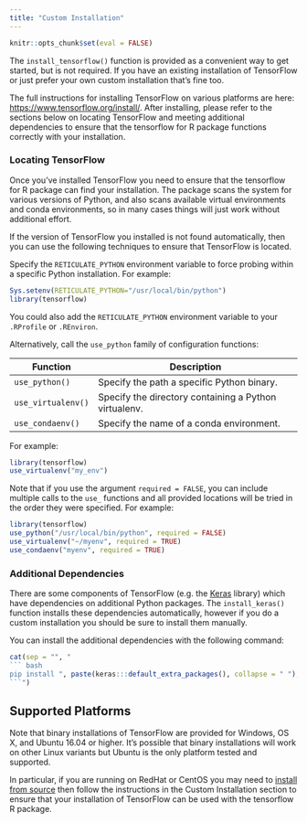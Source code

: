 ```yaml
---
title: "Custom Installation"
---
```


```r
knitr::opts_chunk$set(eval = FALSE)
```

The `install_tensorflow()` function is provided as a convenient way to
get started, but is not required. If you have an existing installation
of TensorFlow or just prefer your own custom installation that's fine
too.

The full instructions for installing TensorFlow on various platforms are
here: <https://www.tensorflow.org/install/>. After installing, please
refer to the sections below on locating TensorFlow and meeting
additional dependencies to ensure that the tensorflow for R package
functions correctly with your installation.

### Locating TensorFlow

Once you've installed TensorFlow you need to ensure that the tensorflow
for R package can find your installation. The package scans the system
for various versions of Python, and also scans available virtual
environments and conda environments, so in many cases things will just
work without additional effort.

If the version of TensorFlow you installed is not found automatically,
then you can use the following techniques to ensure that TensorFlow is
located.

Specify the `RETICULATE_PYTHON` environment variable to force probing
within a specific Python installation. For example:

```r
Sys.setenv(RETICULATE_PYTHON="/usr/local/bin/python")
library(tensorflow)
```

You could also add the `RETICULATE_PYTHON` environment variable to your
`.RProfile` or `.REnviron`.

Alternatively, call the `use_python` family of configuration functions:

| Function           | Description                                           |
|-----------------|-------------------------------------------------------|
| `use_python()`     | Specify the path a specific Python binary.            |
| `use_virtualenv()` | Specify the directory containing a Python virtualenv. |
| `use_condaenv()`   | Specify the name of a conda environment.              |

For example:

```r
library(tensorflow)
use_virtualenv("my_env")
```



Note that if you use the argument `required = FALSE`, you can include multiple calls to the `use_` functions and all
provided locations will be tried in the order they were specified. For example:
```r
library(tensorflow)
use_python("/usr/local/bin/python", required = FALSE)
use_virtualenv("~/myenv", required = TRUE)
use_condaenv("myenv", required = TRUE)
```




### Additional Dependencies

There are some components of TensorFlow (e.g. the
[Keras](https://github.com/tensorflow/tensorflow/tree/master/tensorflow/python/keras)
library) which have dependencies on additional Python packages. The
`install_keras()` function installs these dependencies
automatically, however if you do a custom installation you should be
sure to install them manually.

You can install the additional dependencies with the following command:


```r
cat(sep = "", "
``` bash
pip install ", paste(keras:::default_extra_packages(), collapse = " "), "
```")
```


## Supported Platforms

Note that binary installations of TensorFlow are provided for Windows,
OS X, and Ubuntu 16.04 or higher. It's possible that binary
installations will work on other Linux variants but Ubuntu is the only
platform tested and supported.

In particular, if you are running on RedHat or CentOS you may need to
[install from source](https://www.tensorflow.org/install/source) then
follow the instructions in the Custom Installation section to ensure
that your installation of TensorFlow can be used with the tensorflow R
package.
